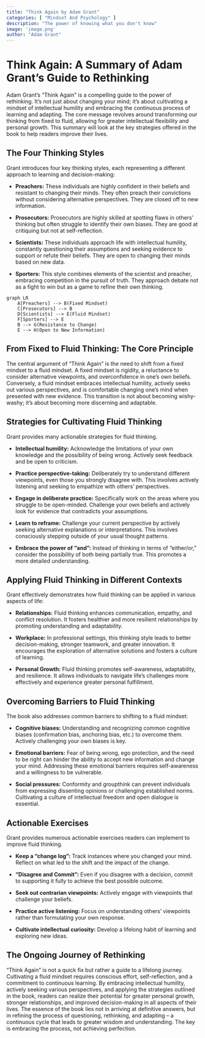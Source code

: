 ```yaml
---
title: "Think Again by Adam Grant"
categories: [ "Mindset And Psychology" ]
description: "The power of knowing what you don't know"
image: 'image.png'
author: "Adam Grant"
---
```

# Think Again: A Summary of Adam Grant's Guide to Rethinking

Adam Grant's "Think Again" is a compelling guide to the power of rethinking. It's not just about changing your mind; it's about cultivating a mindset of intellectual humility and embracing the continuous process of learning and adapting. The core message revolves around transforming our thinking from fixed to fluid, allowing for greater intellectual flexibility and personal growth. This summary will look at the key strategies offered in the book to help readers improve their lives.


## The Four Thinking Styles

Grant introduces four key thinking styles, each representing a different approach to learning and decision-making:

* **Preachers:**  These individuals are highly confident in their beliefs and resistant to changing their minds. They often preach their convictions without considering alternative perspectives.  They are closed off to new information.

* **Prosecutors:**  Prosecutors are highly skilled at spotting flaws in others' thinking but often struggle to identify their own biases. They are good at critiquing but not at self-reflection.

* **Scientists:** These individuals approach life with intellectual humility, constantly questioning their assumptions and seeking evidence to support or refute their beliefs.  They are open to changing their minds based on new data.

* **Sporters:** This style combines elements of the scientist and preacher, embracing competition in the pursuit of truth. They approach debate not as a fight to win but as a game to refine their own thinking.


```mermaid
graph LR
    A[Preachers] --> B(Fixed Mindset)
    C[Prosecutors] --> B
    D[Scientists] --> E(Fluid Mindset)
    F[Sporters] --> E
    B --> G(Resistance to Change)
    E --> H(Open to New Information)
```


##  From Fixed to Fluid Thinking: The Core Principle

The central argument of "Think Again" is the need to shift from a fixed mindset to a fluid mindset. A fixed mindset is rigidity, a reluctance to consider alternative viewpoints, and overconfidence in one's own beliefs. Conversely, a fluid mindset embraces intellectual humility, actively seeks out various perspectives, and is comfortable changing one's mind when presented with new evidence. This transition is not about becoming wishy-washy; it's about becoming more discerning and adaptable.


## Strategies for Cultivating Fluid Thinking

Grant provides many actionable strategies for fluid thinking.

* **Intellectual humility:** Acknowledge the limitations of your own knowledge and the possibility of being wrong. Actively seek feedback and be open to criticism.

* **Practice perspective-taking:** Deliberately try to understand different viewpoints, even those you strongly disagree with.  This involves actively listening and seeking to empathize with others' perspectives.

* **Engage in deliberate practice:**  Specifically work on the areas where you struggle to be open-minded.  Challenge your own beliefs and actively look for evidence that contradicts your assumptions.

* **Learn to reframe:**  Challenge your current perspective by actively seeking alternative explanations or interpretations.  This involves consciously stepping outside of your usual thought patterns.

* **Embrace the power of "and":** Instead of thinking in terms of "either/or," consider the possibility of both being partially true. This promotes a more detailed understanding.


##  Applying Fluid Thinking in Different Contexts

Grant effectively demonstrates how fluid thinking can be applied in various aspects of life:

* **Relationships:**  Fluid thinking enhances communication, empathy, and conflict resolution.  It fosters healthier and more resilient relationships by promoting understanding and adaptability.

* **Workplace:**  In professional settings, this thinking style leads to better decision-making, stronger teamwork, and greater innovation.  It encourages the exploration of alternative solutions and fosters a culture of learning.

* **Personal Growth:**  Fluid thinking promotes self-awareness, adaptability, and resilience.  It allows individuals to navigate life's challenges more effectively and experience greater personal fulfillment.


## Overcoming Barriers to Fluid Thinking

The book also addresses common barriers to shifting to a fluid mindset:

* **Cognitive biases:** Understanding and recognizing common cognitive biases (confirmation bias, anchoring bias, etc.) to overcome them. Actively challenging your own biases is key.

* **Emotional barriers:** Fear of being wrong, ego protection, and the need to be right can hinder the ability to accept new information and change your mind. Addressing these emotional barriers requires self-awareness and a willingness to be vulnerable.

* **Social pressures:**  Conformity and groupthink can prevent individuals from expressing dissenting opinions or challenging established norms.  Cultivating a culture of intellectual freedom and open dialogue is essential.


## Actionable Exercises

Grant provides numerous actionable exercises readers can implement to improve fluid thinking.

* **Keep a "change log":**  Track instances where you changed your mind.  Reflect on what led to the shift and the impact of the change.

* **"Disagree and Commit":**  Even if you disagree with a decision, commit to supporting it fully to achieve the best possible outcome.

* **Seek out contrarian viewpoints:** Actively engage with viewpoints that challenge your beliefs.

* **Practice active listening:**  Focus on understanding others' viewpoints rather than formulating your own response.

* **Cultivate intellectual curiosity:**  Develop a lifelong habit of learning and exploring new ideas.


## The Ongoing Journey of Rethinking


"Think Again" is not a quick fix but rather a guide to a lifelong journey. Cultivating a fluid mindset requires conscious effort, self-reflection, and a commitment to continuous learning. By embracing intellectual humility, actively seeking various perspectives, and applying the strategies outlined in the book, readers can realize their potential for greater personal growth, stronger relationships, and improved decision-making in all aspects of their lives. The essence of the book lies not in arriving at definitive answers, but in refining the process of questioning, rethinking, and adapting – a continuous cycle that leads to greater wisdom and understanding. The key is embracing the process, not achieving perfection.

